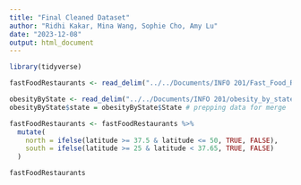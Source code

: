 ---
title: "Final Cleaned Dataset"
author: "Ridhi Kakar, Mina Wang, Sophie Cho, Amy Lu"
date: "2023-12-08"
output: html_document
---
```{r}
library(tidyverse)

fastFoodRestaurants <- read_delim("../../Documents/INFO 201/Fast_Food_Restaurants_US - Fast_Food_Restaurants_US.csv") 

obesityByState <- read_delim("../../Documents/INFO 201/obesity_by_state - obesity_by_state.csv")
obesityByState$state = obesityByState$State # prepping data for merge

fastFoodRestaurants <- fastFoodRestaurants %>% 
  mutate(
    north = ifelse(latitude >= 37.5 & latitude <= 50, TRUE, FALSE),
    south = ifelse(latitude >= 25 & latitude < 37.65, TRUE, FALSE)
  )

fastFoodRestaurants
```

